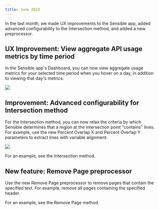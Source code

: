 ```yaml
---
title: June 2024
---
```


In the last month, we made UX improvements to the Sensible app, added advanced configurability to the Intersection method, and added a new preprocessor.

## UX Improvement: View aggregate API usage metrics by time period
In the Sensible app's Dashboard, you can now view aggregate usage metrics for your selected time period when you hover on a day, in addition to viewing that day's metrics:

![](https://files.readme.io/8e80bd4-changelog_june2024_metrics.png)

## Improvement: Advanced configurability for Intersection method
For the Intersection method, you can now relax the criteria by which Sensible determines that a region at the intersection point "contains" lines. For example, use the new Percent Overlap X and Percent Overlap Y parameters to extract lines with variable alignment:

![](	https://files.readme.io/62a8175-intersection_percent_overlap.png)

For an example, see the Intersection method.

## New feature: Remove Page preprocessor
Use the new Remove Page preprocessor to remove pages that contain the specified text. For example, remove all pages containing the specified header.

For an example, see the Remove Page method.